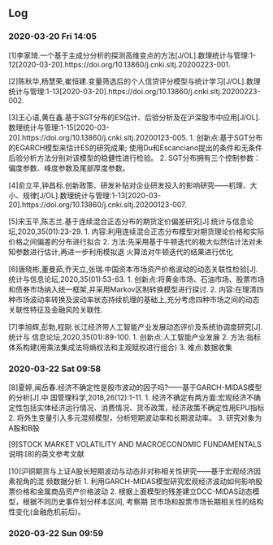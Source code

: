 ## Log
### 2020-03-20 Fri 14:05

[1]李家琦.一个基于主成分分析的探测高维变点的方法[J/OL].数理统计与管理:1-12[2020-03-20].https://doi.org/10.13860/j.cnki.sltj.20200223-001.

[2]陈秋华,杨慧荣,崔恒建.变量筛选后的个人信贷评分模型与统计学习[J/OL].数理统计与管理:1-13[2020-03-20].https://doi.org/10.13860/j.cnki.sltj.20200223-002.

[3]王心语,黄在鑫.基于SGT分布的ES估计、后验分析及在沪深股市中应用[J/OL].数理统计与管理:1-15[2020-03-20].https://doi.org/10.13860/j.cnki.sltj.20200123-005.
1. 创新点:基于SGT分布的EGARCH模型来估计ES的研究成果;
          使用Du和Escanciano提出的条件和无条件后验分析方法分别对该模型的稳健性进行检验。
2. SGT分布拥有三个控制参数：偏度参数、峰度参数及尾部厚度参数。

[4]俞立平,钟昌标.创新政策、研发补贴对企业研发投入的影响研究——机理、大小、规律[J/OL].数理统计与管理:1-13[2020-03-20].https://doi.org/10.13860/j.cnki.sltj.20200123-007.

[5]宋玉平,陈志兰.基于连续混合正态分布的期货定价偏差研究[J].统计与信息论坛,2020,35(01):23-29.
1. 内容:利用连续混合正态分布模型对期货理论价格和实际价格之间偏差的分布进行拟合
2. 方法:先采用基于牛顿迭代的极大似然估计法对未知参数进行估计,再进一步利用模拟退
   火算法对牛顿迭代的结果进行优化

[6]唐晓彬,董曼茹,乔天立,张瑞.中国资本市场资产价格波动的动态关联性检验[J].统计与信息论坛,2020,35(01):53-63.
1. 创新点:将黄金市场、石油市场、股票市场和债券市场纳入统一框架,并采用Markov区制转换模型进行探讨.
2. 内容:在理清四种市场波动率转换及波动率状态持续机理的基础上,充分考虑四种市场之间的动态关联性特征及金融风险关联性.
   
[7]李旭辉,彭勃,程刚.长江经济带人工智能产业发展动态评价及系统协调度研究[J].统计与
信息论坛,2020,35(01):89-100.
1. 创新点:人工智能产业发展
2. 方法:指标体系构建(用乘法集成法将熵权法和主观赋权进行组合)
3. 难点:数据收集

### 2020-03-22 Sat 09:58
[8]夏婷,闻岳春.经济不确定性是股市波动的因子吗?——基于GARCH-MIDAS模型的分析[J].中
国管理科学,2018,26(12):1-11.
1. 经济不确定有两方面:宏观经济不确定性包括实体经济运行情况、消费情况、货币政策，经济政策不确定性用EPU指标
2. 将外生变量引入多元混频模型，分析短期波动率和长期波动率。
3. 研究对象为A股和B股
   
[9]STOCK MARKET VOLATILITY AND MACROECONOMIC FUNDAMENTALS
说明:[8]的英文参考文献

[10]沪铜期货与上证A股长短期波动与动态非对称相关性研究——基于宏观经济因素视角的混
频数据分析
1. 利用GARCH-MIDAS模型研究宏观经济波动如何影响股票价格和金属商品资产价格波动
2. 根据上面模型的残差建立DCC-MIDAS动态模型，根据不同历史事件划分样本区间, 考察期
   货市场和股票市场长期相关性的结构性变化(金融危机前后)。

### 2020-03-22 Sun 09:59